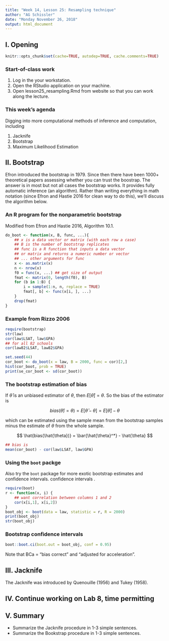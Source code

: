 ```yaml
---
title: "Week 14, Lesson 25: Resampling technique"
author: "AG Schissler"
date: "Monday November 26, 2018"
output: html_document
---
```


## I. Opening 

```r
knitr::opts_chunk$set(cache=TRUE, autodep=TRUE, cache.comments=TRUE)
```

### Start-of-class work

1. Log in the your workstation.
2. Open the RStudio application on your machine.
3. Open lesson25_resampling.Rmd from website so that you can work along the lecture.

### This week's agenda

Digging into more computational methods of inference and computation, including

1) Jacknife
2) Bootstrap
3) Maximum Likelihood Estimation

## II. Bootstrap

Efron introduced the bootstrap in 1979. Since then there have been 1000+ theoretical papers assessing whether you can trust the boostrap. The answer is in most but not all cases the bootstrap works. It provides fully automatic inference (an algorithm). Rather than writing everything in math notation (since Efron and Hastie 2016 for clean way to do this), we'll discuss the algorithm below.

### An R program for the nonparametric bootstrap 

Modified from Efron and Hastie 2016, Algorithm 10.1.

```r
do_boot <- function(x, B, func, ...){
    ## x is a data vector or matrix (with each row a case)
    ## B is the number of bootstrap replicates
    ## func is a R function that inputs a data vector
    ## or matrix and returns a numeric number or vector
    ## ... other arguments for func
    x <- as.matrix(x)
    n <- nrow(x)
    f0 = func(x, ...) ## get size of output
    fmat <- matrix(0, length(f0), B)
    for (b in 1:B) {
        i = sample(1:n, n, replace = TRUE)
        fmat[, b] <- func(x[i, ], ...)
    }
    drop(fmat)
}
```

### Example from Rizzo 2006

```r
require(bootstrap)
str(law)
cor(law$LSAT, law$GPA)
## for all 82 schools
cor(law82$LSAT, law82$GPA)
```

```r
set.seed(44)
cor_boot <- do_boot(x = law, B = 2000, func = cor)[2,]
hist(cor_boot, prob = TRUE)
print(se_cor_boot <- sd(cor_boot))
```

### The bootstrap estimation of bias

If $\hat{\theta}$ is an unbiased estimator of $\theta$, then $E[\hat{\theta}] = \theta$. So the bias of the estimator is

$$
bias(\hat{\theta}) = \theta) = E[\hat{\theta} - \theta] = E[\hat{\theta}] - \theta
$$

which can be estimated using the sample mean from the bootstrap samples minus the estimate of $\theta$ from the whole sample.

$$
\hat{bias(\hat{\theta})} = \bar{\hat{\theta}^*} - \hat{\theta}
$$

```r
## bias is
mean(cor_boot) - cor(law$LSAT, law$GPA)
```

### Using the `boot` packge

Also try the `boot` package for more exotic bootstrap estimates and confidence intervals. confidence intervals .

```r
require(boot)
r <- function(x, i) {
    ## want correlation between columns 1 and 2
    cor(x[i,1], x[i,2])
}
boot_obj <- boot(data = law, statistic = r, R = 2000)
print(boot_obj)
str(boot_obj)
```

### Bootstrap confidence intervals

```r
boot::boot.ci(boot.out = boot_obj, conf = 0.95)
```

Note that BCa = "bias correct" and "adjusted for acceleration".

## III. Jacknife

The Jacknife was introduced by Quenouille (1956) and Tukey (1958). 

## IV. Continue working on Lab 8, time permitting

## V. Summary

- Summarize the Jacknife procedure in 1-3 simple sentences.
- Summarize the Bookstrap procedure in 1-3 simple sentences.
